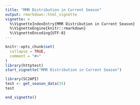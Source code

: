 ```yaml
---
title: "MMR Distribution in Current Season"
output: rmarkdown::html_vignette
vignette: >
  %\VignetteIndexEntry{MMR Distribution in Current Season}
  %\VignetteEngine{knitr::rmarkdown}
  %\VignetteEncoding{UTF-8}
---
```


```r
knitr::opts_chunk$set(
  collapse = TRUE,
  comment = "#>"
)
library(httptest)
start_vignette("MMR Distribution in Current Season")
```


```r
library(SC2API)
test <- get_season_data(35)
test
```

```r
end_vignette()
```

